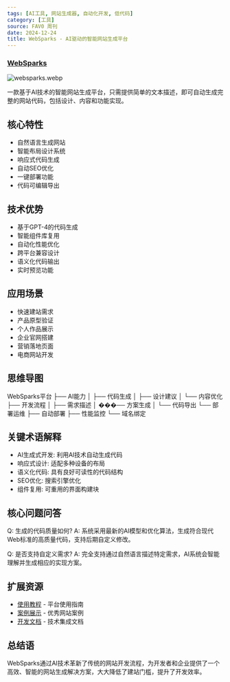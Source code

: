 ```yaml
---
tags: [AI工具, 网站生成器, 自动化开发, 低代码]
category: [工具]
source: FAV0 周刊
date: 2024-12-24
title: WebSparks - AI驱动的智能网站生成平台
---
```


### [WebSparks](https://websparks.ai/)

![websparks.webp](https://img.mengpeng.tech/i/2024/12/24/676a4cf0288f4.webp)

一款基于AI技术的智能网站生成平台，只需提供简单的文本描述，即可自动生成完整的网站代码，包括设计、内容和功能实现。

## 核心特性
- 自然语言生成网站
- 智能布局设计系统
- 响应式代码生成
- 自动SEO优化
- 一键部署功能
- 代码可编辑导出

## 技术优势
- 基于GPT-4的代码生成
- 智能组件库复用
- 自动化性能优化
- 跨平台兼容设计
- 语义化代码输出
- 实时预览功能

## 应用场景
- 快速建站需求
- 产品原型验证
- 个人作品展示
- 企业官网搭建
- 营销落地页面
- 电商网站开发

## 思维导图
WebSparks平台
├── AI能力
│   ├── 代码生成
│   ├── 设计建议
│   └── 内容优化
├── 开发流程
│   ├── 需求描述
│   ���── 方案生成
│   └── 代码导出
└── 部署运维
    ├── 自动部署
    ├── 性能监控
    └── 域名绑定

## 关键术语解释
- AI生成式开发: 利用AI技术自动生成代码
- 响应式设计: 适配多种设备的布局
- 语义化代码: 具有良好可读性的代码结构
- SEO优化: 搜索引擎优化
- 组件复用: 可重用的界面构建块

## 核心问题问答
Q: 生成的代码质量如何?
A: 系统采用最新的AI模型和优化算法，生成符合现代Web标准的高质量代码，支持后期自定义修改。

Q: 是否支持自定义需求?
A: 完全支持通过自然语言描述特定需求，AI系统会智能理解并生成相应的实现方案。

## 扩展资源
- [使用教程](https://websparks.ai/docs) - 平台使用指南
- [案例展示](https://websparks.ai/showcase) - 优秀网站案例
- [开发文档](https://websparks.ai/developers) - 技术集成文档

## 总结语
WebSparks通过AI技术革新了传统的网站开发流程，为开发者和企业提供了一个高效、智能的网站生成解决方案，大大降低了建站门槛，提升了开发效率。 